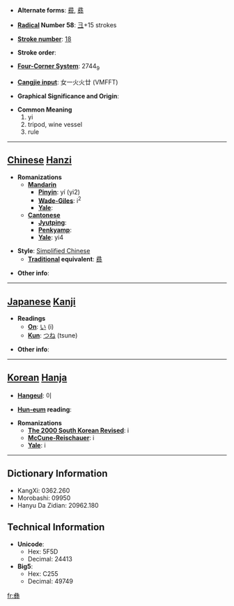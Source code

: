 * '''Alternate forms''': [[彛]], [[彞]]

* '''[[Wiktionary:Chinese radical index| Radical]] Number 58''': [[Wiktionary:Chinese radical index 彐|彐]]+15 strokes

* '''[[Wiktionary:Chinese total strokes index|Stroke number]]''': [[Wiktionary:Chinese total strokes index 18|18]]

* '''Stroke order''': 

* '''[[Wiktionary:Chinese four corner index|Four-Corner System]]''': 2744<sub>9</sub>

* '''[[Wiktionary:Chinese Cangjie index|Cangjie input]]''': 女一火火廿 (VMFFT)

* '''Graphical Significance and Origin''': 

* '''Common Meaning'''
*#yi
*# tripod, wine vessel
*# rule


----

== [[Chinese]] [[Hanzi]] ==

* '''Romanizations'''
** '''[[Mandarin]]'''
*** '''[[Pinyin]]''': yí (yi2)
*** '''[[Wade-Giles]]''': i<sup>2</sup>
*** '''[[Yale]]''': 
** '''[[Cantonese]]'''
*** '''[[Jyutping]]''':
*** '''[[Penkyamp]]''': 
*** '''[[Yale]]''': yi4

* '''Style''': [[Simplified Chinese]] 
** '''[[Traditional Chinese|Traditional]] equivalent''': [[彞]]

* '''Other info''': 

----

== [[Japanese]] [[Kanji]] ==

* '''Readings'''
** '''[[On]]''': [[い]] (i)
** '''[[Kun]]''': [[つね]] (tsune)

* '''Other info''':  

----

== [[Korean]] [[Hanja]] ==

* '''[[Hangeul]]''': 이

* '''[[Hun-eum]] reading''': 

* '''Romanizations'''
** '''[[The 2000 South Korean Revised Romanization|The 2000 South Korean Revised]]''': i
** '''[[McCune-Reischauer]]''': i
** '''[[Yale]]''': i

----

== Dictionary Information ==

* KangXi: 0362.260
* Morobashi: 09950
* Hanyu Da Zidian: 20962.180

== Technical Information ==

* '''Unicode''':
** Hex: 5F5D
** Decimal: 24413
* '''Big5''':
** Hex: C255
** Decimal: 49749

[[fr:彝]]